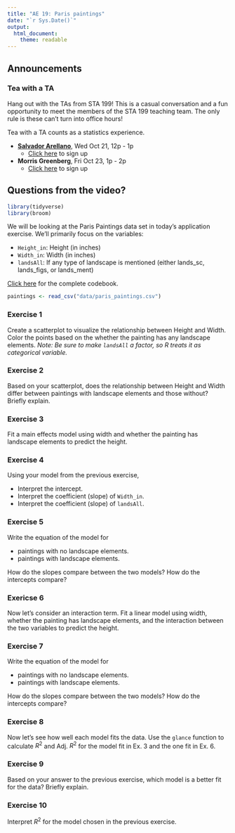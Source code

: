 ```yaml
---
title: "AE 19: Paris paintings"
date: "`r Sys.Date()`"
output: 
  html_document:
    theme: readable
---
```

## Announcements 

### Tea with a TA 

Hang out with the TAs from STA 199! This is a casual conversation and a fun opportunity to meet the members of the STA 199 teaching team. The only rule is these can't turn into office hours! 

Tea with a TA counts as a statistics experience.

- [**Salvador Arellano**](https://www.linkedin.com/in/salvador-chavero-arellano/), Wed Oct 21, 12p - 1p
  - [Click here](https://forms.gle/CVNc83EsqeuWLj5XA) to sign up
  
- **Morris Greenberg**, Fri Oct 23, 1p - 2p
  - [Click here](https://forms.gle/PgVeB34UhpbvEbqn7) to sign up
  
## Questions from the video? 

```r
library(tidyverse)
library(broom)
```

We will be looking at the Paris Paintings data set in today's application exercise. We'll primarily focus on the variables: 

- `Height_in`: Height (in inches)
- `Width_in`: Width (in inches)
- `landsAll`: If any type of landscape is mentioned (either lands_sc, lands_figs, or lands_ment)

[Click here](https://sta199-fa20-002.netlify.app/slides/paris_codebook.html) for the complete codebook.

```r
paintings <- read_csv("data/paris_paintings.csv")
```

### Exercise 1

Create a scatterplot to visualize the relationship between Height and Width. Color the points based on the whether the painting has any landscape elements. *Note: Be sure to make `landsAll` a factor, so R treats it as categorical variable.*

### Exercise 2

Based on your scatterplot, does the relationship between Height and Width differ between paintings with landscape elements and those without? Briefly explain.  

### Exercise 3

Fit a main effects model using width and whether the painting has landscape elements to predict the height. 

### Exercise 4

Using your model from the previous exercise, 

- Interpret the intercept. 
- Interpret the coefficient (slope) of `Width_in`. 
- Interpret the coefficient (slope) of `landsAll`.

### Exercise 5

Write the equation of the model for 

- paintings with no landscape elements. 
- paintings with landscape elements. 

How do the slopes compare between the two models? How do the intercepts compare? 

### Exericse 6

Now let's consider an interaction term. Fit a linear model using width, whether the painting has landscape elements, and the interaction between the two variables to predict the height. 

### Exercise 7

Write the equation of the model for 

- paintings with no landscape elements. 
- paintings with landscape elements. 

How do the slopes compare between the two models? How do the intercepts compare? 

### Exercise 8

Now let's see how well each model fits the data. Use the `glance` function to calculate $R^2$ and Adj. $R^2$ for the model fit in Ex. 3 and the one fit in Ex. 6. 

### Exercise 9

Based on your answer to the previous exercise, which model is a better fit for the data? Briefly explain.

### Exercise 10

Interpret $R^2$ for the model chosen in the previous exercise.